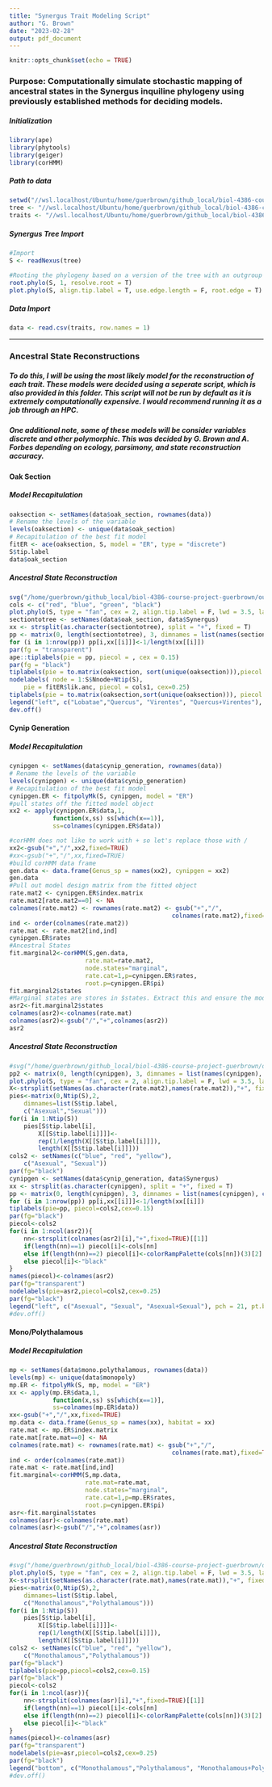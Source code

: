 ---
title: "Synergus Trait Modeling Script"
author: "G. Brown"
date: "2023-02-28"
output: pdf_document
---

```{r setup, include=FALSE}
knitr::opts_chunk$set(echo = TRUE)
```

### Purpose: Computationally simulate stochastic mapping of ancestral states in the Synergus inquiline phylogeny using previously established methods for deciding models.

##### Initialization
```{r message=TRUE, warning=TRUE}
library(ape)
library(phytools)
library(geiger)
library(corHMM)
```

##### Path to data

```{r}
setwd("//wsl.localhost/Ubuntu/home/guerbrown/github_local/biol-4386-course-project-guerbrown/data/TraitModeling")
tree <- "//wsl.localhost/Ubuntu/home/guerbrown/github_local/biol-4386-course-project-guerbrown/data/TraitModeling/inqcophy_traitmodeling_SynTree_guerbrown.nex"
traits <- "//wsl.localhost/Ubuntu/home/guerbrown/github_local/biol-4386-course-project-guerbrown/data/TraitModeling/inqcophy_traitmodeling_TraitData_guerbrown.csv"
```

##### Synergus Tree Import

```{r}
#Import
S <- readNexus(tree)

#Rooting the phylogeny based on a version of the tree with an outgroup and plotting
root.phylo(S, 1, resolve.root = T)
plot.phylo(S, align.tip.label = T, use.edge.length = F, root.edge = T)
```

##### Data Import

```{r}
data <- read.csv(traits, row.names = 1)
```
***

### Ancestral State Reconstructions
##### To do this, I will be using the most likely model for the reconstruction of each trait. These models were decided using a seperate script, which is also provided in this folder. This script will not be run by default as it is extremely computationally expensive. I would recommend running it as a job through an HPC.  
##### One additional note, some of these models will be consider variables discrete and other polymorphic. This was decided by G. Brown and A. Forbes depending on ecology, parsimony, and state reconstruction accuracy. 

#### Oak Section 

##### Model Recapitulation

```{r}
oaksection <- setNames(data$oak_section, rownames(data))
# Rename the levels of the variable 
levels(oaksection) <- unique(data$oak_section)
# Recapitulation of the best fit model
fitER <- ace(oaksection, S, model = "ER", type = "discrete")
S$tip.label
data$oak_section
```

##### Ancestral State Reconstruction

```{r fig.height=10, fig.width=20, fig.align='center'}
svg("/home/guerbrown/github_local/biol-4386-course-project-guerbrown/output/inqcophy_traitmodeling_OakSectionRecon_guerbrown.svg", width = 20, height = 10)
cols <- c("red", "blue", "green", "black")
plot.phylo(S, type = "fan", cex = 2, align.tip.label = F, lwd = 3.5, label.offset = 0.1, use.edge.length = F, open.angle =  165)
sectiontotree <- setNames(data$oak_section, data$Synergus)
xx <- strsplit(as.character(sectiontotree), split = "+", fixed = T)
pp <- matrix(0, length(sectiontotree), 3, dimnames = list(names(sectiontotree), c("Quercus", "Lobatae","Virentes")))
for (i in 1:nrow(pp)) pp[i,xx[[i]]]<-1/length(xx[[i]])
par(fg = "transparent")
ape::tiplabels(pie = pp, piecol = , cex = 0.15)
par(fg = "black")
tiplabels(pie = to.matrix(oaksection, sort(unique(oaksection))),piecol = cols1, cex = 0.15)
nodelabels( node = 1:S$Nnode+Ntip(S),
    pie = fitER$lik.anc, piecol = cols1, cex=0.25)
tiplabels(pie = to.matrix(oaksection,sort(unique(oaksection))), piecol = cols1, cex = 0.15)
legend("left", c("Lobatae","Quercus", "Virentes", "Quercus+Virentes"), pch = 21, pt.bg = c("red", "blue", "green", "black"), pt.cex = 3, title = "Oak Section", cex = 1.5)
dev.off()
```

#### Cynip Generation

##### Model Recapitulation

```{r}
cynipgen <- setNames(data$cynip_generation, rownames(data))
# Rename the levels of the variable 
levels(cynipgen) <- unique(data$cynip_generation)
# Recapitulation of the best fit model
cynipgen.ER <- fitpolyMk(S, cynipgen, model = "ER")
#pull states off the fitted model object
xx2 <- apply(cynipgen.ER$data,1,
            function(x,ss) ss[which(x==1)],
            ss=colnames(cynipgen.ER$data))

#corHMM does not like to work with + so let's replace those with /
xx2<-gsub("+","/",xx2,fixed=TRUE)
#xx<-gsub("+","/",xx,fixed=TRUE)
#build corHMM data frame
gen.data <- data.frame(Genus_sp = names(xx2), cynipgen = xx2)
gen.data
#Pull out model design matrix from the fitted object
rate.mat2 <- cynipgen.ER$index.matrix
rate.mat2[rate.mat2==0] <- NA
colnames(rate.mat2) <- rownames(rate.mat2) <- gsub("+","/",
                                             colnames(rate.mat2),fixed=TRUE)
ind <- order(colnames(rate.mat2))
rate.mat <- rate.mat2[ind,ind]
cynipgen.ER$rates
#Ancestral States
fit.marginal2<-corHMM(S,gen.data,
                     rate.mat=rate.mat2,
                     node.states="marginal",
                     rate.cat=1,p=cynipgen.ER$rates,
                     root.p=cynipgen.ER$pi)
fit.marginal2$states
#Marginal states are stores in $states. Extract this and ensure the model is consistent
asr2<-fit.marginal2$states
colnames(asr2)<-colnames(rate.mat)
colnames(asr2)<-gsub("/","+",colnames(asr2))
asr2
```

##### Ancestral State Reconstruction

```{r fig.height=10, fig.width=20, fig.align='center'}
#svg("/home/guerbrown/github_local/biol-4386-course-project-guerbrown/output/inqcophy_traitmodeling_CynipGenRecon_guerbrown.svg", width = 20, height = 10)
pp2 <- matrix(0, length(cynipgen), 3, dimnames = list(names(cynipgen), c("Asexual", "Sexual", "Asexual+Sexual")))
plot.phylo(S, type = "fan", cex = 2, align.tip.label = F, lwd = 3.5, label.offset = 0.1, use.edge.length = F, open.angle =  165)
X<-strsplit(setNames(as.character(rate.mat2),names(rate.mat2)),"+", fixed=TRUE)
pies<-matrix(0,Ntip(S),2,
	dimnames=list(S$tip.label,
	c("Asexual","Sexual")))
for(i in 1:Ntip(S)) 
	pies[S$tip.label[i],
		X[[S$tip.label[i]]]]<-
		rep(1/length(X[[S$tip.label[i]]]),
		length(X[[S$tip.label[i]]]))
cols2 <- setNames(c("blue", "red", "yellow"),
	c("Asexual", "Sexual"))
par(fg="black")
cynipgen <- setNames(data$cynip_generation, data$Synergus)
xx <- strsplit(as.character(cynipgen), split = "+", fixed = T)
pp <- matrix(0, length(cynipgen), 3, dimnames = list(names(cynipgen), c("Asexual", "Sexual", "Asexual+Sexual")))
for (i in 1:nrow(pp)) pp[i,xx[[i]]]<-1/length(xx[[i]])
tiplabels(pie=pp, piecol=cols2,cex=0.15)
par(fg="black")
piecol<-cols2
for(i in 1:ncol(asr2)){
	nn<-strsplit(colnames(asr2)[i],"+",fixed=TRUE)[[1]]
	if(length(nn)==1) piecol[i]<-cols[nn]
	else if(length(nn)==2) piecol[i]<-colorRampPalette(cols[nn])(3)[2]
	else piecol[i]<-"black"
}
names(piecol)<-colnames(asr2)
par(fg="transparent")
nodelabels(pie=asr2,piecol=cols2,cex=0.25)
par(fg="black")
legend("left", c("Asexual", "Sexual", "Asexual+Sexual"), pch = 21, pt.bg = c("blue", "red", "yellow"), pt.cex = 3, title = "Oak Section", cex = 1.5)
#dev.off()
```

#### Mono/Polythalamous

##### Model Recapitulation

```{r}
mp <- setNames(data$mono.polythalamous, rownames(data))
levels(mp) <- unique(data$monopoly)
mp.ER <- fitpolyMk(S, mp, model = "ER")
xx <- apply(mp.ER$data,1,
            function(x,ss) ss[which(x==1)],
            ss=colnames(mp.ER$data))
xx<-gsub("+","/",xx,fixed=TRUE)
mp.data <- data.frame(Genus_sp = names(xx), habitat = xx)
rate.mat <- mp.ER$index.matrix
rate.mat[rate.mat==0] <- NA
colnames(rate.mat) <- rownames(rate.mat) <- gsub("+","/",
                                             colnames(rate.mat),fixed=TRUE)
ind <- order(colnames(rate.mat))
rate.mat <- rate.mat[ind,ind]
fit.marginal<-corHMM(S,mp.data,
                     rate.mat=rate.mat,
                     node.states="marginal",
                     rate.cat=1,p=mp.ER$rates,
                     root.p=cynipgen.ER$pi)
asr<-fit.marginal$states
colnames(asr)<-colnames(rate.mat)
colnames(asr)<-gsub("/","+",colnames(asr))
```

##### Ancestral State Reconstruction

```{r fig.height=10, fig.width=20, fig.align='center'}
#svg("/home/guerbrown/github_local/biol-4386-course-project-guerbrown/output/inqcophy_traitmodeling_MPRecon_guerbrown.svg", width = 20, height = 10)
plot.phylo(S, type = "fan", cex = 2, align.tip.label = F, lwd = 3.5, label.offset = 0.1, use.edge.length = F, open.angle =  165)
X<-strsplit(setNames(as.character(rate.mat),names(rate.mat)),"+", fixed=TRUE)
pies<-matrix(0,Ntip(S),2,
	dimnames=list(S$tip.label,
	c("Monothalamous","Polythalamous")))
for(i in 1:Ntip(S)) 
	pies[S$tip.label[i],
		X[[S$tip.label[i]]]]<-
		rep(1/length(X[[S$tip.label[i]]]),
		length(X[[S$tip.label[i]]]))
cols2 <- setNames(c("blue", "red", "yellow"),
	c("Monothalamous","Polythalamous"))
par(fg="black")
tiplabels(pie=pp,piecol=cols2,cex=0.15)
par(fg="black")
piecol<-cols2
for(i in 1:ncol(asr)){
	nn<-strsplit(colnames(asr)[i],"+",fixed=TRUE)[[1]]
	if(length(nn)==1) piecol[i]<-cols[nn]
	else if(length(nn)==2) piecol[i]<-colorRampPalette(cols[nn])(3)[2]
	else piecol[i]<-"black"
}
names(piecol)<-colnames(asr)
par(fg="transparent")
nodelabels(pie=asr,piecol=cols2,cex=0.25)
par(fg="black")
legend("bottom", c("Monothalamous","Polythalamous", "Monothalamous+Polythalamous"), pch = 21, pt.bg = c("blue", "red", "yellow"), pt.cex = 3, title = "Oak Section", cex = 1.5)
#dev.off()
```























